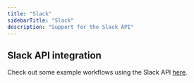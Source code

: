 ```yaml
---
title: "Slack"
sidebarTitle: "Slack"
description: "Support for the Slack API"
---
```


## Slack API integration

Check out some example workflows using the Slack API [here](/examples/slack).
